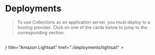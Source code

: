 
# Deployments

> To use Collections as an application server, you must deploy to a hosting provider. Click on one of the cards below to jump to the corresponding section.

<br />
<Cards>
  <Card
    icon={
      <svg
        xmlns="http://www.w3.org/2000/svg"
        fill="none"
        viewBox="0 0 24 24"
        strokeWidth={1.5}
        stroke="currentColor"
        className="w-6 h-6"
      >
        <path strokeLinecap="round" strokeLinejoin="round" d="M8.25 4.5l7.5 7.5-7.5 7.5" />
      </svg>
    }
    title="Amazon Lightsail"
    href="./deployments/lightsail"
  ></Card>
</Cards>
